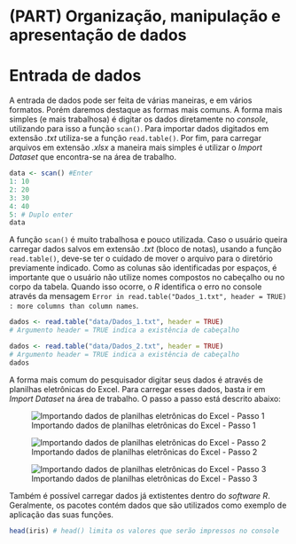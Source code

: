# (PART) Organização, manipulação e apresentação de dados {-}

# Entrada de dados {#entrada} 

A entrada de dados pode ser feita de várias maneiras, e em vários formatos. Porém daremos destaque as formas mais comuns. A forma mais simples (e mais trabalhosa) é digitar os dados diretamente no *console*, utilizando para isso a função `scan()`. \indf{scan} Para importar dados digitados em extensão *.txt* utiliza-se a função `read.table()`. \indt{read.table} Por fim, para carregar arquivos em extensão *.xlsx* a maneira mais simples é utilizar o *Import Dataset* que encontra-se na área de trabalho.

```r
data <- scan() #Enter
1: 10
2: 20
3: 30
4: 40
5: # Duplo enter
data
```

A função `scan()` é muito trabalhosa e pouco utilizada. Caso o usuário queira carregar dados salvos em extensão *.txt* (bloco de notas), usando a função `read.table()`, deve-se ter o cuidado de mover o arquivo para o diretório previamente indicado. Como as colunas são identificadas por espaços, é importante que o usuário não utilize nomes compostos no cabeçalho ou no corpo da tabela. Quando isso ocorre, o *R* identifica o erro no console através da mensagem `Error in read.table("Dados_1.txt", header = TRUE) : more columns than column names`.

```r
dados <- read.table("data/Dados_1.txt", header = TRUE)
# Argumento header = TRUE indica a existência de cabeçalho
```

```r
dados <- read.table("data/Dados_2.txt", header = TRUE)
# Argumento header = TRUE indica a existência de cabeçalho
dados
```

A forma mais comum do pesquisador digitar seus dados é através de planilhas eletrônicas do Excel. Para carregar esses dados, basta ir em *Import Dataset* na área de trabalho. O passo a passo está descrito abaixo: \indt{importar planílias}

![Importando dados de planilhas eletrônicas do Excel - Passo 1](figures/Import.png)

![Importando dados de planilhas eletrônicas do Excel - Passo 2](figures/Import1.png)

![Importando dados de planilhas eletrônicas do Excel - Passo 3](figures/Import2.png)

Também é possível carregar dados já extistentes dentro do *software R*. Geralmente, os pacotes contém dados que são utilizados como exemplo de aplicação das suas funções.

```r
head(iris) # head() limita os valores que serão impressos no console
```

